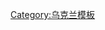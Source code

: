{{Navbox
| name = 沃伦州行政区划
| title = [[沃伦州]][[乌克兰行政区划|行政区划]]
| image = [[File:Coat of Arms of Volyn Oblast.svg|40px|Coat of arms of Volyn Oblast]]
| state = {{{state<includeonly>|collapsed</includeonly>}}}
| listclass = hlist
| above = 国别：[[乌克兰]]　　[[行政中心]]：[[盧茨克]]

| group1 = [[区 (乌克兰)|区]]
| list1 = 
* [[卡明-卡希爾西基區]]
* [[科韋利區]]
* [[盧茨克區]]
* [[弗拉基米爾-沃倫斯基區]]

|group2 = [[烏克蘭市鎮|市镇]]
|list2 = &nbsp;

|group3 = 城市
|list3 =
* [[柏斯台奇可]]
* [[戈羅霍夫]]
* [[卡明-卡希爾西基]]
* [[基韋爾齊]]
* [[科韋利]]
* [[留波姆]]
* '''[[盧茨克]]'''
* [[新沃倫斯克]]
* [[羅日謝]]
* [[烏斯季古格]]
* [[弗拉基米尔 (乌克兰)|弗拉基米尔]]
}}<noinclude>
[[Category:乌克兰模板]]
</noinclude>